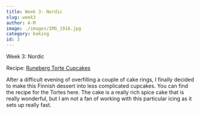 ```yaml
---
title: Week 3- Nordic
slug: week3
author: A-M
image: ./images/IMG_1916.jpg
category: baking
id: 3
---
```


<div className="main-page-container">
  <p className="main-page-header">Week 3: Nordic</p>
  <p className="sub-header-cream">Recipe: <a
    className="category-link baking"
    href="https://www.dessertsforbreakfast.com/2010/02/finnish-february-runeberg-cake-aka.html"
  >
   Runeberg Torte Cupcakes
  </a>  </p>

  <p className="post-text">
   After a difficult evening of overfilling a couple of cake rings, I finally decided to make this Finnish dessert into less complicated cupcakes. You can find the recipe for the Tortes here. The cake is a really rich spice cake that is really wonderful, but I am not a fan of working with this particular icing as it sets up really fast.
  </p>

</div>
